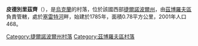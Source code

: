 {{coord|49|51|28|N|25|20|53|E|scale:30000|display=title}}

'''皮德別里茲齊'''（{{lang-uk|Підберізці}}），是[[烏克蘭|烏克蘭]]的村落，位於該國西部[[捷爾諾波爾州|捷爾諾波爾州]]，由[[茲博羅夫區|茲博羅夫區]]負責管轄，處於[[塞雷特河|塞雷特河]]畔，始建於1785年，面積0.78平方公里，2001年人口468。

{{DEFAULTSORT:Підберізці}}
[[Category:捷爾諾波爾州村落|Category:捷爾諾波爾州村落]]
[[Category:茲博羅夫區村落|Category:茲博羅夫區村落]]


{{Ternopil-geo-stub}}